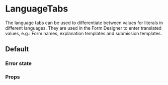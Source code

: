 

<Meta of={LanguageTabsStories} />

# LanguageTabs

The language tabs can be used to differentiate between values for literals in different languages.
They are used in the Form Designer to enter translated values, e.g.: Form names, explanation
templates and submission templates.

## Default

<Canvas>
  <Story of={LanguageTabsStories.Default} />
</Canvas>

### Error state

<Canvas>
  <Story of={LanguageTabsStories.WithErrors} />
</Canvas>

### Props

<ArgsTable of={LanguageTabs} />
